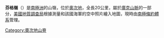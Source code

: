 {{coord|79|11|S|157|0|E|source:GNIS|display=title}}

'''芬格嶺'''（{{lang-en|Finger Ridges}}）是[[南極洲|南極洲]]的山嶺，位於[[奧次地|奧次地]]，全長20公里，屬於[[庫克山脈|庫克山脈]]的一部分，[[美國地質調查局|美國地質調查局]]根據測量和該國海軍的空中照片繪入地圖，現時由[[南極條約體系|南極條約體系]]管理。

{{DEFAULTSORT:Finger Ridges}}
[[Category:奧次地山脊|Category:奧次地山脊]]


{{OatesLand-geo-stub}}